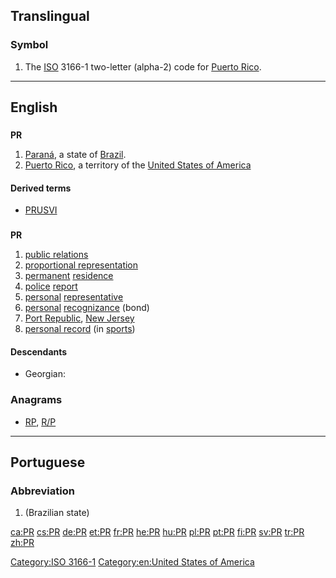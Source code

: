 {{also|pr|Pr|P.R.|.pr}}
==Translingual==

===Symbol===
{{head|mul|symbol}}

# The [[ISO]] 3166-1 two-letter (alpha-2) code for [[Puerto Rico]].

[[Category:ISO 3166-1]]
----

==English==

==={{abbreviation-old|en}}===
'''PR'''

# [[Paraná]], a state of [[Brazil]].
# [[Puerto Rico]], a territory of the [[United States of America]]

====Derived terms====
* {{sense|Puerto Rico}} [[PRUSVI]]

==={{initialism-old|en}}===
'''PR'''

# [[public relations]]
# [[proportional representation]]
# [[permanent]] [[residence]]
# [[police]] [[report]]
# [[personal]] [[representative]]
# [[personal]] [[recognizance]] (bond)
# [[Port Republic]], [[New Jersey]]
# [[personal record]] (in [[sport|sports]])

====Descendants====
* Georgian: {{l|ka|პიარი|tr=piari}}

===Anagrams===
* [[RP#English|RP]], [[R/P#English|R/P]]

[[Category:en:United States of America]]

----

==Portuguese==

===Abbreviation===
{{head|pt|abbreviation}}

# {{abbreviation of|Paraná|lang=pt}} (Brazilian state)

[[ca:PR]]
[[cs:PR]]
[[de:PR]]
[[et:PR]]
[[fr:PR]]
[[he:PR]]
[[hu:PR]]
[[pl:PR]]
[[pt:PR]]
[[fi:PR]]
[[sv:PR]]
[[tr:PR]]
[[zh:PR]]